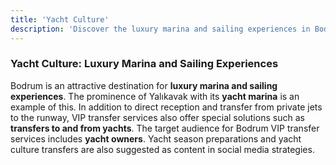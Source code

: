 ```yaml
---
title: 'Yacht Culture'
description: 'Discover the luxury marina and sailing experiences in Bodrum.'
---
```


### Yacht Culture: Luxury Marina and Sailing Experiences

Bodrum is an attractive destination for **luxury marina and sailing experiences**. The prominence of Yalıkavak with its **yacht marina** is an example of this. In addition to direct reception and transfer from private jets to the runway, VIP transfer services also offer special solutions such as **transfers to and from yachts**. The target audience for Bodrum VIP transfer services includes **yacht owners**. Yacht season preparations and yacht culture transfers are also suggested as content in social media strategies.